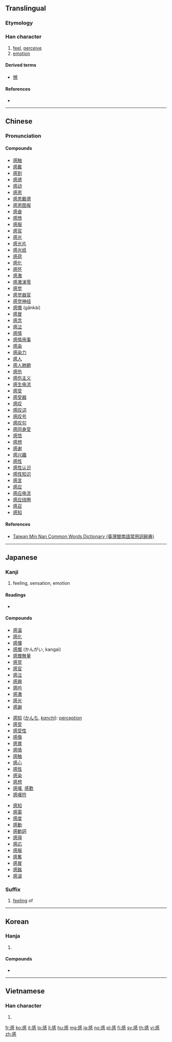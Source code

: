 {{also|惑}}
==Translingual==
{{stroke order|strokes=13}}

===Etymology===
{{Han compound|咸|心|c1=p|c2=s|t2=heart|ls=psc}}

===Han character===
{{Han char|rn=61|rad=心|as=09|sn=13|four=53330|canj=IRP|ids=⿱咸心}}

# [[feel]], [[perceive]]
# [[emotion]]

====Derived terms====
* [[憾]]

====References====
* {{Han ref|kx=0395.210|dkj=10953|dj=0733.070|hdz=42321.020|uh=611F|ud=24863|bh=B750|bd=46928}}

----

==Chinese==
{{zh-forms}}

===Pronunciation===
{{zh-pron
|m=gǎn
|c=gam2
|h=
|mn=kám
|w=
|mc=y
|oc=y
|ma=|ma2=
|cat=v,n
}}

====Compounds====
* [[感触]]
* [[感戴]]
* [[感到]]
* [[感德]]
* [[感动]]
* [[感恩]]
* [[感恩戴德]]
* [[感恩图报]]
* [[感奋]]
* [[感愤]]
* [[感服]]
* [[感官]]
* [[感光]]
* [[感光片]]
* [[感光纸]]
* [[感荷]]
* [[感化]]
* [[感怀]]
* [[感激]]
* [[感激涕零]]
* [[感觉]]
* [[感觉器官]]
* [[感觉神经]]
* [[感慨]] (gǎnkài)
* [[感冒]]
* [[感念]]
* [[感泣]]
* [[感情]]
* [[感情用事]]
* [[感染]]
* [[感染力]]
* [[感人]]
* [[感人肺腑]]
* [[感伤]]
* [[感伤主义]]
* [[感生电流]]
* [[感受]]
* [[感受器]]
* [[感叹]]
* [[感叹词]]
* [[感叹号]]
* [[感叹句]]
* [[感同身受]]
* [[感悟]]
* [[感想]]
* [[感谢]]
* [[感兴趣]]
* [[感性]]
* [[感性认识]]
* [[感性知识]]
* [[感言]]
* [[感应]]
* [[感应电流]]
* [[感应线圈]]
* [[感召]]
* [[感知]]

====References====
* [http://twblg.dict.edu.tw/holodict_new/result_detail.jsp?n_no=9457&curpage=1&sample=%E6%84%9F&radiobutton=1&querytarget=1&limit=20&pagenum=2&rowcount=35 Taiwan Min Nan Common Words Dictionary (臺灣閩南語常用詞辭典)]

----

==Japanese==

===Kanji===
{{ja-kanji|grade=3|rs=心09}}

# feeling, sensation, emotion

====Readings====
* {{ja-readings|goon=[[こん]] (kon)|kanon=[[かん]] (kan)|kun=}} <!-- KANJIRU (on KAN + suffix ZURU/JIRU, like SHIN+ZURU or EN+JIRU) is NOT really a kun. Why does the Unihan Database say so? -->

====Compounds====
{{top3}}
* [[感温]]
* [[感化]]
* [[感懐]]
* [[感慨]] (かんがい, kangai)
* [[感慨無量]]
* [[感覚]]
* [[感官]]
* [[感泣]]
* [[感興]]
* [[感吟]]
* [[感激]]
* [[感光]]
* [[感謝]]
{{mid3}}
* [[感知]] ([[かんち]], ''[[kanchi]]''): [[perception]]
* [[感受]]
* [[感受性]]
* [[感傷]]
* [[感賞]]
* [[感情]]
* [[感触]]
* [[感心]]
* [[感性]]
* [[感染]]
* [[感想]]
* [[感嘆]], [[感歎]]
* [[感嘆符]]
{{mid3}}
* [[感知]]
* [[感電]]
* [[感度]]
* [[感動]]
* [[感動詞]]
* [[感得]]
* [[感応]]
* [[感服]]
* [[感奮]]
* [[感冒]]
* [[感銘]]
* [[感涙]]
{{bottom}}

===Suffix===
{{ja-pos|suffix|かん}}

# [[feeling]] of
#: {{ja-usex|虚無'''感'''|きょむ'''かん'''|'''feeling of''' emptiness}}

----

==Korean==

===Hanja===
{{ko-hanja|hangeul=감|eumhun=|rv=gam|mr=kam|y=kam}}

# {{defn|lang=ko|sort=心09}}

====Compounds====
* {{l|ko|感氣|tr=[[감기]], gamgi}}

----

==Vietnamese==

===Han character===
{{vi-hantu|[[cảm]], [[cám]]|rs=心09}}

# {{defn|lang=vi|sort=心09}}

[[fr:感]]
[[ko:感]]
[[it:感]]
[[lo:感]]
[[li:感]]
[[hu:感]]
[[mg:感]]
[[ja:感]]
[[no:感]]
[[pl:感]]
[[fi:感]]
[[sv:感]]
[[th:感]]
[[vi:感]]
[[zh:感]]